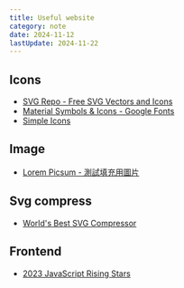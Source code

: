 ```yaml
---
title: Useful website
category: note
date: 2024-11-12
lastUpdate: 2024-11-22
---
```


## Icons

- [SVG Repo - Free SVG Vectors and Icons](https://www.svgrepo.com/)
- [Material Symbols & Icons - Google Fonts](https://fonts.google.com/icons)
- [Simple Icons](https://simpleicons.org/)

## Image

- [Lorem Picsum - 測試填充用圖片](https://picsum.photos/)

## Svg compress

- [World's Best SVG Compressor](https://vecta.io/nano)

## Frontend

- [2023 JavaScript Rising Stars](https://risingstars.js.org/2023/zh)
